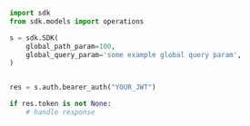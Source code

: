 ```python showLineNumbers copy filename="Bearer Auth usage example"
import sdk
from sdk.models import operations

s = sdk.SDK(
    global_path_param=100,
    global_query_param='some example global query param',
)


res = s.auth.bearer_auth("YOUR_JWT")

if res.token is not None:
    # handle response
```
